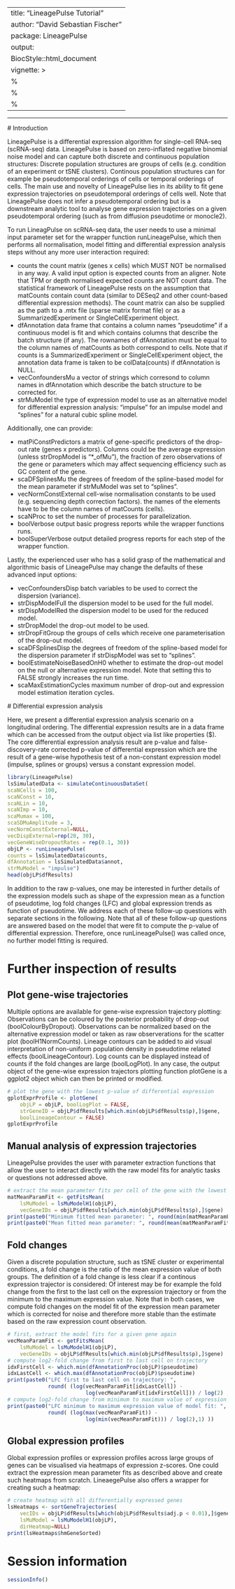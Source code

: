---
title: "LineagePulse Tutorial"
author: "David Sebastian Fischer"
package: LineagePulse
output: 
BiocStyle::html_document
vignette: >
  %\VignetteIndexEntry{LineagePulse}
  %\VignetteEngine{knitr::rmarkdown}
  %\VignetteEncoding{UTF-8}  
  ---
  ---
  
  <!--
  %\VignetteEngine{knitr::rmarkdown}
  %\VignetteIndexEntry{LineagePulse Vignette}
  -->
  
  # Introduction
  
  LineagePulse is a differential expression algorithm for single-cell RNA-seq (scRNA-seq) data.
  LineagePulse is based on zero-inflated negative binomial noise model and can capture both discrete and continuous population structures:
  Discrete population structures are groups of cells (e.g. condition of an experiment or tSNE clusters).
  Continous population structures can for example be pseudotemporal orderings of cells or temporal orderings of cells.
  The main use and novelty of LineagePulse lies in its ability to fit gene expression trajectories on pseudotemporal orderings of cells well.
  Note that LineagePulse does not infer a pseudotemporal ordering but is a downstream analytic tool to analyse gene expression trajectories on a given pseudotemporal ordering (such as from diffusion pseudotime or monocle2).
  
  To run LineagPulse on scRNA-seq data, the user needs to use a minimal input parameter set for 
  the wrapper function runLineagePulse, which then performs all normalisation, model fitting and differential expression analysis steps without any more user interaction required:
  
  * counts the count matrix (genes x cells) which MUST NOT be normalised in any way. A valid input option is expected counts from an aligner. Note that TPM or depth normalised expected counts are NOT count data. The statistical framework of LineagePulse rests on the assumption that matCounts contain count data (similar to DESeq2 and other count-based differential expression methods). The count matrix can also be supplied as the path to a .mtx file (sparse matrix format file) or as a SummarizedExperiment or SingleCellExperiment object.
  * dfAnnotation data frame that contains a column names "pseudotime" if a continuous model is fit and which contains columns that describe the batch structure (if any). The rownames of dfAnnotation must be equal to the column names of matCounts as both correspond to cells. Note that if counts is a SummarizedExperiment or SingleCellExperiment object, the annotation data frame is taken to be colData(counts) if dfAnnotation is NULL.
  * vecConfoundersMu a vector of strings which corresond to column names in dfAnnotation which describe the batch structure to be corrected for.
  * strMuModel the type of expression model to use as an alternative model for differential expression analysis: "impulse" for an impulse model and "splines" for a natural cubic spline model.
  
  Additionally, one can provide:
  
  * matPiConstPredictors a matrix of gene-specific predictors of the drop-out rate (genes x predictors). Columns could be the average expression (unless strDropModel is "*_ofMu"), the fraction of zero observations of the gene or parameters which may affect sequencing efficiency such as GC content of the gene. 
  * scaDFSplinesMu the degrees of freedom of the spline-based model for the mean parameter if strMuModel was set to "splines".
  * vecNormConstExternal cell-wise normalisation constants to be used (e.g. sequencing depth correction factors). the names of the elements have to be the column names of matCounts (cells).
  * scaNProc to set the number of processes for parallelization.
  * boolVerbose output basic progress reports while the wrapper functions runs.
  * boolSuperVerbose output detailed progress reports for each step of the wrapper function.
  
  Lastly, the experienced user who has a solid grasp of the mathematical and algorithmic basis of LineagePulse may change the defaults of these advanced input options:
  
  * vecConfoundersDisp batch variables to be used to correct the dispersion (variance).
  * strDispModelFull the dispersion model to be used for the full model.
  * strDispModelRed the dispersion model to be used for the reduced model.
  * strDropModel the drop-out model to be used.
  * strDropFitGroup the groups of cells which receive one parameterisation of the drop-out model.
  * scaDFSplinesDisp the degrees of freedom of the spline-based model for the dispersion parameter if strDispModel was set to "splines".
  * boolEstimateNoiseBasedOnH0 whether to estimate the drop-out model on the null or alternative expression model. Note that setting this to FALSE strongly increases the run time.
  * scaMaxEstimationCycles maximum number of drop-out and expression model estimation iteration cycles.
  
  # Differential expression analysis
  
  Here, we present a differential expression analysis scenario on a longitudinal ordering.
  The differential expression results are in a data frame which can be accessed from the output object via list like properties ($).
  The core differential expression analysis result are p-value and false-discovery-rate corrected p-value of differential expression which are the result of a gene-wise hypothesis test of a non-constant expression model (impulse, splines or groups) versus a constant expression model.
  
  ```r
library(LineagePulse)
lsSimulatedData <- simulateContinuousDataSet(
scaNCells = 100,
scaNConst = 10,
scaNLin = 10,
scaNImp = 10,
scaMumax = 100,
scaSDMuAmplitude = 3,
vecNormConstExternal=NULL,
vecDispExternal=rep(20, 30),
vecGeneWiseDropoutRates = rep(0.1, 30))
objLP <- runLineagePulse(
counts = lsSimulatedData$counts,
dfAnnotation = lsSimulatedData$annot,
strMuModel = "impulse")
head(objLP$dfResults)
```

In addition to the raw p-values, one may be interested in further details of the expression models such as shape of the expression mean as a function of pseudotime, log fold changes (LFC) and global expression trends as function of pseudotime. 
We address each of these follow-up questions with separate sections in the following.
Note that all of these follow-up questions are answered based on the model that were fit to compute the p-value of differential expression. 
Therefore, once runLineagePulse() was called once, no further model fitting is required.

# Further inspection of results
## Plot gene-wise trajectories

Multiple options are available for gene-wise expression trajectory plotting:
Observations can be coloured by the posterior probability of drop-out (boolColourByDropout).
Observations can be normalized based on the alternative expression model 
or taken as raw observerations for the scatter plot (boolH1NormCounts).
Lineage contours can be added to aid visual interpretation of non-uniform population density in pseudotime related effects (boolLineageContour).
Log counts can be displayed instead of counts if the fold changes are large (boolLogPlot).
In any case, the output object of the gene-wise expression trajectors plotting function plotGene
is a ggplot2 object which can then be printed or modified.

```r
# plot the gene with the lowest p-value of differential expression
gplotExprProfile <- plotGene(
    objLP = objLP, boolLogPlot = FALSE,
    strGeneID = objLP$dfResults[which.min(objLP$dfResults$p),]$gene,
    boolLineageContour = FALSE)
gplotExprProfile
```

## Manual analysis of expression trajectories

LineagePulse provides the user with parameter extraction functions that allow the user to interact directly with the raw model fits for analytic tasks or questions not addressed above.

```r
# extract the mean parameter fits per cell of the gene with the lowest p-value.
matMeanParamFit <- getFitsMean(
    lsMuModel = lsMuModelH1(objLP),
    vecGeneIDs = objLP$dfResults[which.min(objLP$dfResults$p),]$gene)
print(paste0("Minimum fitted mean parameter: ", round(min(matMeanParamFit),1) ))
print(paste0("Mean fitted mean parameter: ", round(mean(matMeanParamFit),1) ))
```

## Fold changes

Given a discrete population structure, such as tSNE cluster or experimental conditions, a fold change is the ratio of the mean expression value of both groups. 
The definition of a fold change is less clear if a continous expression trajector is considered:
Of interest may be for example the fold change from the first to the last cell on the expression trajectory or from the minimum to the maximum expression value.
Note that in both cases, we compute fold changes on the model fit of the expression mean parameter which is corrected for noise and therefore more stable than the estimate based on the raw expression count observation.
```r
# first, extract the model fits for a given gene again
vecMeanParamFit <- getFitsMean(
    lsMuModel = lsMuModelH1(objLP),
    vecGeneIDs = objLP$dfResults[which.min(objLP$dfResults$p),]$gene)
# compute log2-fold change from first to last cell on trajectory
idxFirstCell <- which.min(dfAnnotationProc(objLP)$pseudotime)
idxLastCell <- which.max(dfAnnotationProc(objLP)$pseudotime)
print(paste0("LFC first to last cell on trajectory: ",
             round( (log(vecMeanParamFit[idxLastCell]) - 
                         log(vecMeanParamFit[idxFirstCell])) / log(2) ,1) ))
# compute log2-fold change from minimum to maximum value of expression trajectory
print(paste0("LFC minimum to maximum expression value of model fit: ", 
             round( (log(max(vecMeanParamFit)) - 
                         log(min(vecMeanParamFit))) / log(2),1) ))
```

## Global expression profiles
Global expression profiles or expression profiles across large groups of genes can be visualised via heatmaps of expression z-scores.
One could extract the expression mean parameter fits as described above and create such heatmaps from scratch.
LineaegePulse also offers a wrapper for creating such a heatmap:

```r
# create heatmap with all differentially expressed genes
lsHeatmaps <- sortGeneTrajectories(
    vecIDs = objLP$dfResults[which(objLP$dfResults$adj.p < 0.01),]$gene,
    lsMuModel = lsMuModelH1(objLP),
    dirHeatmap=NULL)
print(lsHeatmaps$hmGeneSorted)
```

# Session information

```r
sessionInfo()
```